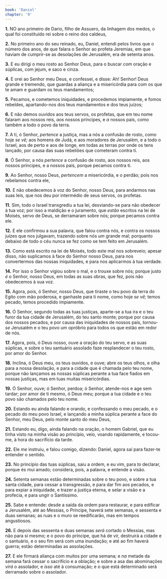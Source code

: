 ```yaml
---
book: 'Daniel'
chapter: '9'
---
```


**1.** NO ano primeiro de Dario, filho de Assuero, da linhagem dos medos, o qual foi constituído rei sobre o reino dos caldeus,

**2.** No primeiro ano do seu reinado, eu, Daniel, entendi pelos livros que o número dos anos, de que falara o Senhor ao profeta Jeremias, em que haviam de cumprir-se as desolações de Jerusalém, era de setenta anos.

**3.** E eu dirigi o meu rosto ao Senhor Deus, para o buscar *com* oração e súplicas, com jejum, e saco e cinza.

**4.** E orei ao Senhor meu Deus, e confessei, e disse: Ah! Senhor! Deus grande e tremendo, que guardas a aliança e a misericórdia para com os que te amam e guardam os teus mandamentos;

**5.** Pecamos, e cometemos iniquidades, e procedemos impiamente, e fomos rebeldes, apartando-nos dos teus mandamentos e dos teus juízos;

**6.** E não demos ouvidos aos teus servos, os profetas, que em teu nome falaram aos nossos reis, *aos* nossos príncipes, e *a* nossos pais, como também a todo o povo da terra.

**7.** A ti, ó Senhor, *pertence* a justiça, mas a nós a confusão de rosto, como hoje *se vê;* aos homens de Judá, e aos moradores de Jerusalém, e a todo o Israel, aos de perto e aos de longe, em todas as terras por onde os tens lançado, por causa das suas rebeliões que cometeram contra ti.

**8.** Ó Senhor, a nós *pertence* a confusão de rosto, aos nossos reis, aos nossos príncipes, e a nossos pais, porque pecamos contra ti.

**9.** Ao Senhor, nosso Deus, *pertencem* a misericórdia, e o perdão; pois nos rebelamos contra ele,

**10.** E não obedecemos à voz do Senhor, nosso Deus, para andarmos nas suas leis, que nos deu por intermédio de seus servos, os profetas.

**11.** Sim, todo o Israel transgrediu a tua lei, desviando-se para não obedecer à tua voz; por isso a maldição e o juramento, que *estão* escritos na lei de Moisés, servo de Deus, se derramaram sobre nós; porque pecamos contra ele.

**12.** E ele confirmou a sua palavra, que falou contra nós, e contra os nossos juízes que nos julgavam, trazendo sobre nós *um* grande mal; porquanto debaixo de todo o céu nunca se fez como se tem feito em Jerusalém.

**13.** Como está escrito na lei de Moisés, todo este mal nos sobreveio; apesar disso, não suplicamos à face do Senhor nosso Deus, para nos convertermos das nossas iniquidades, e para nos aplicarmos à tua verdade.

**14.** Por isso o Senhor vigiou sobre o mal, e o trouxe sobre nós; porque justo *é* o Senhor, nosso Deus, em todas as suas obras, que fez, pois não obedecemos à sua voz.

**15.** Agora, pois, ó Senhor, nosso Deus, que tiraste o teu povo da terra do Egito com mão poderosa, e ganhaste para ti nome, como hoje *se vê;* temos pecado, temos procedido impiamente.

**16.** Ó Senhor, segundo todas as tuas justiças, aparte-se a tua ira e o teu furor da tua cidade de Jerusalém, do teu santo monte; porque por causa dos nossos pecados, e por causa das iniquidades de nossos pais, *tornou-se* Jerusalém e o teu povo um opróbrio para todos os que estão em redor de nós.

**17.** Agora, pois, ó Deus nosso, ouve a oração do teu servo, e as suas súplicas, e sobre o teu santuário assolado faze resplandecer o teu rosto, por amor do Senhor.

**18.** Inclina, ó Deus meu, os teus ouvidos, e ouve; abre os teus olhos, e olha para a nossa desolação, e para a cidade que é chamada pelo teu nome, porque não lançamos as nossas súplicas perante a tua face fiados em nossas justiças, mas em tuas muitas misericórdias.

**19.** Ó Senhor, ouve; ó Senhor, perdoa; ó Senhor, atende-nos e age sem tardar; por amor de ti mesmo, ó Deus meu; porque a tua cidade e o teu povo são chamados pelo teu nome.

**20.** Estando eu ainda falando e orando, e confessando o meu pecado, e o pecado do meu povo Israel, e lançando a minha súplica perante a face do Senhor, meu Deus, pelo monte santo do meu Deus,

**21.** Estando eu, digo, ainda falando na oração, o homem Gabriel, que eu tinha visto na minha visão ao princípio, veio, voando rapidamente, e tocou-me, à hora do sacrifício da tarde.

**22.** Ele *me* instruiu, e falou comigo, dizendo: Daniel, agora saí para fazer-te entender o sentido.

**23.** No princípio das tuas súplicas, saiu a ordem, e eu vim, para *to* declarar, porque és mui amado; considera, pois, a palavra, e entende a visão.

**24.** Setenta semanas estão determinadas sobre o teu povo, e sobre a tua santa cidade, para cessar a transgressão, e para dar fim aos pecados, e para expiar a iniquidade, e trazer a justiça eterna, e selar a visão e a profecia, e para ungir o Santíssimo.

**25.** Sabe e entende: desde a saída da ordem para restaurar, e para edificar a Jerusalém, até ao Messias, o Príncipe, haverá sete semanas, e sessenta e duas semanas; as ruas e o muro se reedificarão, mas em tempos angustiosos.

**26.** E depois das sessenta e duas semanas *será* cortado o Messias, mas não para si mesmo; e o povo do príncipe, que há de vir, destruirá a cidade e o santuário, e o seu fim será com uma inundação; e até ao fim haverá guerra; estão determinadas as assolações.

**27.** E ele firmará aliança com muitos por uma semana; e *na* metade da semana fará cessar o sacrifício e a oblação; e sobre a asa das abominações *virá* o assolador, e *isso* até à consumação; e o que está determinado será derramado sobre o assolador.